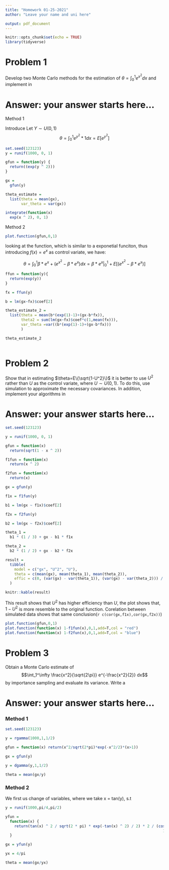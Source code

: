 ```yaml
---
title: "Homework 01-25-2021"
author: "Leave your name and uni here"

output: pdf_document
---
```


```r
knitr::opts_chunk$set(echo = TRUE)
library(tidyverse)
```


# Problem 1

Develop two Monte Carlo methods for the estimation of $\theta=\int_0^1 e^{x^2} dx$ and implement in \em{\bf{R}} .

# Answer:  your answer starts here...

Method 1

Introduce Let $Y\sim U(0,1)$
$$\theta = \int_0^1{e^{y^2}*1dx}=E[e^{y^2}]$$
```r
set.seed(123123)
y = runif(1000, 0, 1)

gfun = function(y) {
  return((exp(y ^ 2)))
}

gx =
  gfun(y)

theta_estimate =
  list(theta = mean(gx),
       var_theta = var(gx))

integrate(function(x)
  exp(x ^ 2), 0, 1)
```

Method 2
```r
plot.function(gfun,0,1)
```

looking at the function, which is similar to a exponetial funciton, thus 
introducing $f(x) = e^x$ as control variate, we have:

$$\theta = \int_0^1{\beta*e^x + (e^{x^2}-\beta*e^x)dx} = \beta*e^x|^1_0+E[(e^{x^2}-\beta*e^x)]$$
```r
ffun = function(y){
  return(exp(y))
}

fx = ffun(y)

b = lm(gx~fx)$coef[2]

theta_estimate_2 =
  list(theta = mean(b*(exp(1)-1)+(gx-b*fx)),
       theta2 = sum(lm(gx~fx)$coef*c(1,mean(fx))),
       var_theta =var((b*(exp(1)-1)+(gx-b*fx)))
       )

theta_estimate_2
  
```



# Problem 2
Show that in estimating $\theta=E\{\sqrt{1-U^2}\}$ it is better to use $U^2$ rather than $U$ as the control variate, where $U\sim U(0,1)$.  To do this, use simulation to approximate the necessary covariances. In addition, implement your algorithms in  \em{\bf{R}}.

# Answer:  your answer starts here...
```r
set.seed(123123)

y = runif(1000, 0, 1)

gfun = function(x)
  return(sqrt(1 - x ^ 2))

f1fun = function(x)
  return(x ^ 2)

f2fun = function(x)
  return(x)

gx = gfun(y)

f1x = f1fun(y)

b1 = lm(gx ~ f1x)$coef[2]

f2x = f2fun(y)

b2 = lm(gx ~ f2x)$coef[2]

theta_1 =
  b1 * (1 / 3) + gx - b1 * f1x

theta_2 =
  b2 * (1 / 2) + gx - b2 * f2x

result =
  tibble(
    model = c("gx", "U^2", "U"),
    theta = c(mean(gx), mean(theta_1), mean(theta_2)),
    effic = c(0, (var(gx) - var(theta_1)), (var(gx) - var(theta_2))) / var(gx)
  )

knitr::kable(result)
```


This result shows that $U^2$ has higher efficiency than $U$, the plot shows that,
$1 - U^2$ is more resemble to the original function. Corelation between simulated
 data shows that same conclusion(`r c(cor(gx,f1x),cor(gx,f2x))`)

```r
plot.function(gfun,0,1)
plot.function(function(x) 1-f1fun(x),0,1,add=T,col = "red")
plot.function(function(x) 1-f2fun(x),0,1,add=T,col = "blue")
```



# Problem 3
Obtain a Monte Carlo estimate of
$$\int_1^\infty \frac{x^2}{\sqrt{2\pi}} e^{-\frac{x^2}{2}} dx$$
by importance sampling and evaluate its variance. Write a  \em{\bf{R}} function to implement your procedure.

# Answer:  your answer starts here...

### Method 1
\begin{eqnarray}
\theta = \int{\frac{\frac{x^2}{\sqrt{2\pi}} e^{-\frac{x^2}{2}}*(I>1)+0*(I<=0)}
{\frac{1}{\sqrt{2\pi}} e^{-\frac{x^2}{2}}}} *\frac{1}{\sqrt{2\pi}} e^{-\frac{x^2}{2}}dx
\end{eqnarray}

```r
set.seed(123123)

y = rgamma(1000,1,1/2)

gfun = function(x) return(x^2/sqrt(2*pi)*exp(-x^2/2)*(x>1))

gx = gfun(y)

y = dgamma(y,1,1/2)

theta = mean(gx/y)
```

### Method 2 
We first us change of variables, where we take x = tan(y), s.t
\begin{eqnarray*}
\theta &=& \int_1^\infty \frac{x^2}{\sqrt{2\pi}} e^{-\frac{x^2}{2}}dx \\
&=& \int_{\pi/4}^{\pi/2}\frac{tan(y)^2}{\sqrt{2\pi}}* e^{-\frac{tan(y)^2}{2}}\frac{2}{cos(2y)+1}dy
\end{eqnarray*}

```r
y = runif(1000,pi/4,pi/2)

yfun =
  function(x) {
    return(tan(x) ^ 2 / sqrt(2 * pi) * exp(-tan(x) ^ 2) / 2) * 2 / (cos(2*x) +
                                                                      1)
  }

gx = yfun(y)

yx = 4/pi

theta = mean(gx/yx)

```

